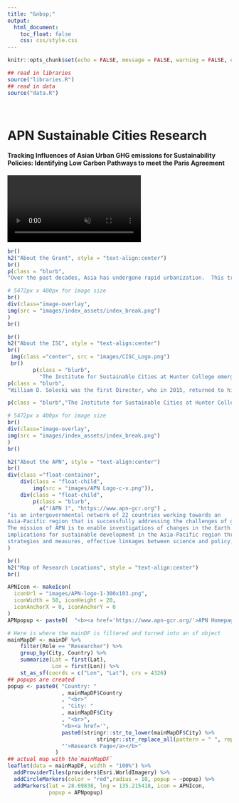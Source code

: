 ```yaml
---
title: "&nbsp;"
output:
  html_document:
    toc_float: false
    css: css/style.css
---
```


```r
knitr::opts_chunk$set(echo = FALSE, message = FALSE, warning = FALSE, error = FALSE )

## read in libraries
source("libraries.R")
## read in data
source("data.R")
```

<style>
.float-container {
    padding: 20px;
}

.float-child {
    width: 50%;
    float: left;
    padding: 20px;
}  
.center {
  display: block;
  margin-left: auto;
  margin-right: auto;
  width: 50%;
}
</style>

<br>
<div class="videoContainer">
<div class="overlay">
</div>
<div class="overlay-text">
<h1> APN Sustainable Cities Research</h2>
<h4>Tracking Influences of Asian Urban GHG emissions
for Sustainability Policies: Identifying Low Carbon Pathways
to meet the Paris Agreement</h5>
</div>
<video autoplay muted loop>
<source src="images/index_assets/asiaCombined.mp4" type="video/mp4">
Your browser does not support the video tag.
</video>
</div>


```r
br()
h2("About the Grant", style = "text-align:center")
br()
p(class = "blurb",
"Over the past decades, Asia has undergone rapid urbanization.  This transformation has accompanied increased energy demand and subsequent greenhouse gas (GHG) emissions.  From 1990 to 2010, the number of urban residents in Asia grew by over 800 million, increasing the Asian share of global urban population from 45 to 52% while Asian CO2 emissions increased from 6 Gt to 14 Gt, increasing its share of global GHG emissions from 39 to 54%.  Further urbanization portends even higher emission levels.  The recent Paris Agreement (2015) has drawn attention to the dramatic actions necessary to keep emissions low and therefore climate stable.  Organizations such as UN-HABITAT & UNESCAP (through the creation of the Northeast Asia Low Carbon Cities platform) and Asian governments are moving to develop low carbon cities.  Application of mitigation policy for low carbon societies is complicated, however, by the unique regional development conditions (socially, physically, economically and politically).  Policies appropriate elsewhere may not work in the Asian context making it necessary to understand the historical dynamics associated with regional urban development, energy use and GHG emissions.  To address this challenge, we propose urban case study historical analyses of emissions and their driving forces in Asian cities.")  

```

```r
# 5472px x 400px for image size
br()
div(class="image-overlay",
img(src = "images/index_assets/index_break.png")
)
br()
```

```r
br()
h2("About the ISC", style = "text-align:center")
br()
 img(class ="center", src = "images/CISC_Logo.png")
 br()
        p(class = "blurb",
          "The Institute for Sustainable Cities at Hunter College emerged from the ideas and goals of Ted Kheel, labor lawyer and nature enthusiast, to enhance New Yorker’s understanding and appreciation for sustainability.")
p(class = "blurb",
"William D. Solecki was the first Director, who in 2015, returned to his full-time position in the Department of Geography.  Peter J. Marcotullio has been the Director since that time.  The Institute serves a CUNY-wide audience of scholars, students and staff as well as performs research and outreach to local community and government offices.")

p(class = "blurb","The Institute for Sustainable Cities at Hunter College (ISC) works to realize cities as part of the solution to sustainability challenges.  By developing innovative science of sustainability research projects, student and public programming events, engagement activities and new curriculum  we promote awareness of opportunities available to urban residents for proactive responses to on-going environmental change.  The institutes ultimate goal is to help generate a new generation of environmental thinkers at Hunter College and within the wider CUNY community that are committed to progressive urban change.  This goal is based on knowledge and understanding of sustainability science, local community needs, decision maker constraints and institutional context.  We promote these goals through four different programmatic areas: Urban Forests, Urban Water, Urban Growth, Energy and Climate Change and Urban Resilience.")  
```

```r
# 5472px x 400px for image size
br()
div(class="image-overlay",
img(src = "images/index_assets/index_break.png")
)
br()
```

```r
h2("About the APN", style = "text-align:center")
br()
div(class ="float-container",
    div(class = "float-child",
        img(src = "images/APN Logo-c-v.png")),
    div(class = "float-child",
        p(class = "blurb",
          a("(APN )", "https://www.apn-gcr.org") ,
"is an intergovernmental network of 22 countries working towards an 
Asia-Pacific region that is successfully addressing the challenges of global change and sustainability. 
The mission of APN is to enable investigations of changes in the Earth’s life support systems and their 
implications for sustainable development in the Asia-Pacific region through support for research and science-based response 
strategies and measures, effective linkages between science and policy, and scientific capacity development. "))
)
```


```r
br()
h2("Map of Research Locations", style = "text-align:center")
br()
```


```r
APNIcon <- makeIcon(
  iconUrl = "images/APN-logo-1-300x103.png",
  iconWidth = 50, iconHeight = 20,
  iconAnchorX = 0, iconAnchorY = 0
)
APNpopup <- paste0(  "<b><a href='https://www.apn-gcr.org/'>APN Homepage</a></b>")
```

```r
# Here is where the mainDF is filtered and turned into an sf object
mainMapDF <- mainDF %>% 
    filter(Role == "Researcher") %>% 
    group_by(City, Country) %>% 
    summarize(Lat = first(Lat),
              Lon = first(Lon)) %>% 
    st_as_sf(coords = c("Lon", "Lat"), crs = 4326)
## popups are created
popup <- paste0( "Country: "
                 , mainMapDF$Country 
                 , "<br>"
                 , "City: "
                 , mainMapDF$City
                 , "<br>",
                 "<b><a href='",
                 paste0(stringr::str_to_lower(mainMapDF$City) %>% 
                            stringr::str_replace_all(pattern = " ", replacement = ""),".html"),
                 "'>Research Page</a></b>"
               )
## actual map with the`mainMapDF`
leaflet(data = mainMapDF, width = "100%") %>%
  addProviderTiles(providers$Esri.WorldImagery) %>%
  addCircleMarkers(color = "red",radius = 10, popup = ~popup) %>%
  addMarkers(lat = 28.69838, lng = 135.215418, icon = APNIcon,
             popup = APNpopup)

```


